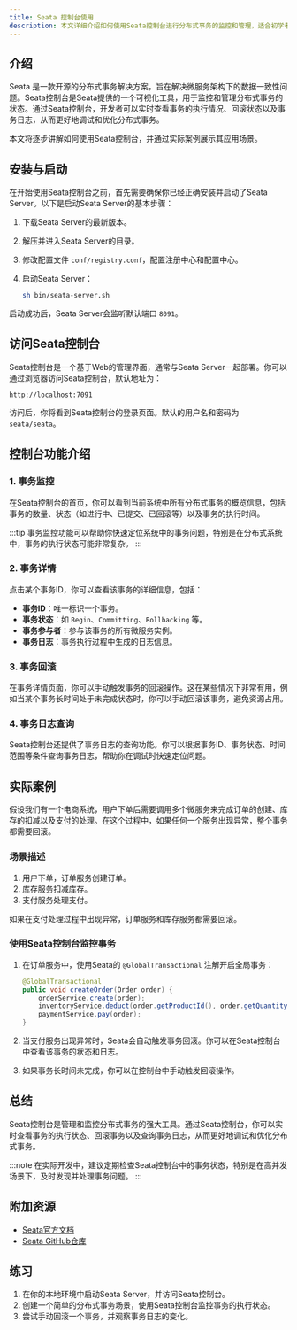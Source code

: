```yaml
---
title: Seata 控制台使用
description: 本文详细介绍如何使用Seata控制台进行分布式事务的监控和管理，适合初学者快速上手。
---
```


## 介绍

Seata 是一款开源的分布式事务解决方案，旨在解决微服务架构下的数据一致性问题。Seata控制台是Seata提供的一个可视化工具，用于监控和管理分布式事务的状态。通过Seata控制台，开发者可以实时查看事务的执行情况、回滚状态以及事务日志，从而更好地调试和优化分布式事务。

本文将逐步讲解如何使用Seata控制台，并通过实际案例展示其应用场景。

## 安装与启动

在开始使用Seata控制台之前，首先需要确保你已经正确安装并启动了Seata Server。以下是启动Seata Server的基本步骤：

1. 下载Seata Server的最新版本。
2. 解压并进入Seata Server的目录。
3. 修改配置文件 `conf/registry.conf`，配置注册中心和配置中心。
4. 启动Seata Server：

   ```bash
   sh bin/seata-server.sh
   ```

启动成功后，Seata Server会监听默认端口 `8091`。

## 访问Seata控制台

Seata控制台是一个基于Web的管理界面，通常与Seata Server一起部署。你可以通过浏览器访问Seata控制台，默认地址为：

```
http://localhost:7091
```

访问后，你将看到Seata控制台的登录页面。默认的用户名和密码为 `seata/seata`。

## 控制台功能介绍

### 1. 事务监控

在Seata控制台的首页，你可以看到当前系统中所有分布式事务的概览信息，包括事务的数量、状态（如进行中、已提交、已回滚等）以及事务的执行时间。

:::tip
事务监控功能可以帮助你快速定位系统中的事务问题，特别是在分布式系统中，事务的执行状态可能非常复杂。
:::

### 2. 事务详情

点击某个事务ID，你可以查看该事务的详细信息，包括：

- **事务ID**：唯一标识一个事务。
- **事务状态**：如 `Begin`、`Committing`、`Rollbacking` 等。
- **事务参与者**：参与该事务的所有微服务实例。
- **事务日志**：事务执行过程中生成的日志信息。

### 3. 事务回滚

在事务详情页面，你可以手动触发事务的回滚操作。这在某些情况下非常有用，例如当某个事务长时间处于未完成状态时，你可以手动回滚该事务，避免资源占用。

### 4. 事务日志查询

Seata控制台还提供了事务日志的查询功能。你可以根据事务ID、事务状态、时间范围等条件查询事务日志，帮助你在调试时快速定位问题。

## 实际案例

假设我们有一个电商系统，用户下单后需要调用多个微服务来完成订单的创建、库存的扣减以及支付的处理。在这个过程中，如果任何一个服务出现异常，整个事务都需要回滚。

### 场景描述

1. 用户下单，订单服务创建订单。
2. 库存服务扣减库存。
3. 支付服务处理支付。

如果在支付处理过程中出现异常，订单服务和库存服务都需要回滚。

### 使用Seata控制台监控事务

1. 在订单服务中，使用Seata的 `@GlobalTransactional` 注解开启全局事务：

   ```java
   @GlobalTransactional
   public void createOrder(Order order) {
       orderService.create(order);
       inventoryService.deduct(order.getProductId(), order.getQuantity());
       paymentService.pay(order);
   }
   ```

2. 当支付服务出现异常时，Seata会自动触发事务回滚。你可以在Seata控制台中查看该事务的状态和日志。

3. 如果事务长时间未完成，你可以在控制台中手动触发回滚操作。

## 总结

Seata控制台是管理和监控分布式事务的强大工具。通过Seata控制台，你可以实时查看事务的执行状态、回滚事务以及查询事务日志，从而更好地调试和优化分布式事务。

:::note
在实际开发中，建议定期检查Seata控制台中的事务状态，特别是在高并发场景下，及时发现并处理事务问题。
:::

## 附加资源

- [Seata官方文档](https://seata.io/zh-cn/docs/overview/what-is-seata.html)
- [Seata GitHub仓库](https://github.com/seata/seata)

## 练习

1. 在你的本地环境中启动Seata Server，并访问Seata控制台。
2. 创建一个简单的分布式事务场景，使用Seata控制台监控事务的执行状态。
3. 尝试手动回滚一个事务，并观察事务日志的变化。
